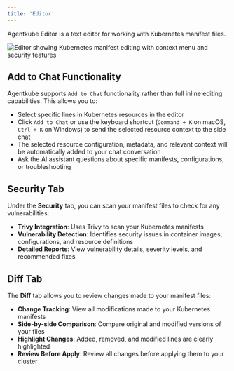 ```yaml
---
title: 'Editor'
---
```


Agentkube Editor is a text editor for working with Kubernetes manifest files.

<Frame caption="Editor interface for Kubernetes manifest files">
  <img src="/images/editor.png" alt="Editor showing Kubernetes manifest editing with context menu and security features" />
</Frame>

## Add to Chat Functionality

Agentkube supports `Add to Chat` functionality rather than full inline editing capabilities. This allows you to:
- Select specific lines in Kubernetes resources in the editor
- Click `Add to Chat` or use the keyboard shortcut (`Command + K` on macOS, `Ctrl + K` on Windows) to send the selected resource context to the side chat
- The selected resource configuration, metadata, and relevant context will be automatically added to your chat conversation
- Ask the AI assistant questions about specific manifests, configurations, or troubleshooting

## Security Tab

Under the **Security** tab, you can scan your manifest files to check for any vulnerabilities:

- **Trivy Integration**: Uses Trivy to scan your Kubernetes manifests
- **Vulnerability Detection**: Identifies security issues in container images, configurations, and resource definitions
- **Detailed Reports**: View vulnerability details, severity levels, and recommended fixes

## Diff Tab

The **Diff** tab allows you to review changes made to your manifest files:

- **Change Tracking**: View all modifications made to your Kubernetes manifests
- **Side-by-side Comparison**: Compare original and modified versions of your files
- **Highlight Changes**: Added, removed, and modified lines are clearly highlighted
- **Review Before Apply**: Review all changes before applying them to your cluster

